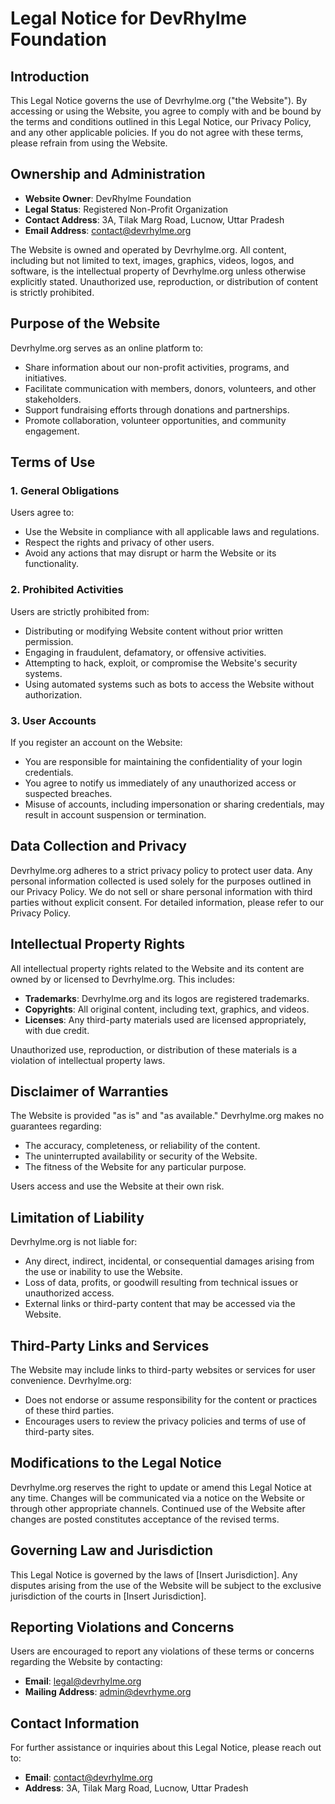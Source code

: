 # **Legal Notice for DevRhylme Foundation**

## **Introduction**

This Legal Notice governs the use of Devrhylme.org ("the Website"). By accessing or using the Website, you agree to comply with and be bound by the terms and conditions outlined in this Legal Notice, our Privacy Policy, and any other applicable policies. If you do not agree with these terms, please refrain from using the Website.

## **Ownership and Administration**

* **Website Owner**: DevRhylme Foundation  
* **Legal Status**: Registered Non-Profit Organization  
* **Contact Address**: 3A, Tilak Marg Road, Lucnow, Uttar Pradesh  
* **Email Address**: contact@devrhylme.org

The Website is owned and operated by Devrhylme.org. All content, including but not limited to text, images, graphics, videos, logos, and software, is the intellectual property of Devrhylme.org unless otherwise explicitly stated. Unauthorized use, reproduction, or distribution of content is strictly prohibited.

## **Purpose of the Website**

Devrhylme.org serves as an online platform to:

* Share information about our non-profit activities, programs, and initiatives.  
* Facilitate communication with members, donors, volunteers, and other stakeholders.  
* Support fundraising efforts through donations and partnerships.  
* Promote collaboration, volunteer opportunities, and community engagement.

## **Terms of Use**

### **1\. General Obligations**

Users agree to:

* Use the Website in compliance with all applicable laws and regulations.  
* Respect the rights and privacy of other users.  
* Avoid any actions that may disrupt or harm the Website or its functionality.

### **2\. Prohibited Activities**

Users are strictly prohibited from:

* Distributing or modifying Website content without prior written permission.  
* Engaging in fraudulent, defamatory, or offensive activities.  
* Attempting to hack, exploit, or compromise the Website's security systems.  
* Using automated systems such as bots to access the Website without authorization.

### **3\. User Accounts**

If you register an account on the Website:

* You are responsible for maintaining the confidentiality of your login credentials.  
* You agree to notify us immediately of any unauthorized access or suspected breaches.  
* Misuse of accounts, including impersonation or sharing credentials, may result in account suspension or termination.

## **Data Collection and Privacy**

Devrhylme.org adheres to a strict privacy policy to protect user data. Any personal information collected is used solely for the purposes outlined in our Privacy Policy. We do not sell or share personal information with third parties without explicit consent. For detailed information, please refer to our Privacy Policy.

## **Intellectual Property Rights**

All intellectual property rights related to the Website and its content are owned by or licensed to Devrhylme.org. This includes:

* **Trademarks**: Devrhylme.org and its logos are registered trademarks.  
* **Copyrights**: All original content, including text, graphics, and videos.  
* **Licenses**: Any third-party materials used are licensed appropriately, with due credit.

Unauthorized use, reproduction, or distribution of these materials is a violation of intellectual property laws.

## **Disclaimer of Warranties**

The Website is provided "as is" and "as available." Devrhylme.org makes no guarantees regarding:

* The accuracy, completeness, or reliability of the content.  
* The uninterrupted availability or security of the Website.  
* The fitness of the Website for any particular purpose.

Users access and use the Website at their own risk.

## **Limitation of Liability**

Devrhylme.org is not liable for:

* Any direct, indirect, incidental, or consequential damages arising from the use or inability to use the Website.  
* Loss of data, profits, or goodwill resulting from technical issues or unauthorized access.  
* External links or third-party content that may be accessed via the Website.

## **Third-Party Links and Services**

The Website may include links to third-party websites or services for user convenience. Devrhylme.org:

* Does not endorse or assume responsibility for the content or practices of these third parties.  
* Encourages users to review the privacy policies and terms of use of third-party sites.

## **Modifications to the Legal Notice**

Devrhylme.org reserves the right to update or amend this Legal Notice at any time. Changes will be communicated via a notice on the Website or through other appropriate channels. Continued use of the Website after changes are posted constitutes acceptance of the revised terms.

## **Governing Law and Jurisdiction**

This Legal Notice is governed by the laws of \[Insert Jurisdiction\]. Any disputes arising from the use of the Website will be subject to the exclusive jurisdiction of the courts in \[Insert Jurisdiction\].

## **Reporting Violations and Concerns**

Users are encouraged to report any violations of these terms or concerns regarding the Website by contacting:

* **Email**: legal@devrhylme.org  
* **Mailing Address**: admin@devrhyme.org

## **Contact Information**

For further assistance or inquiries about this Legal Notice, please reach out to:

* **Email**: contact@devrhylme.org  
* **Address**: 3A, Tilak Marg Road, Lucnow, Uttar Pradesh
